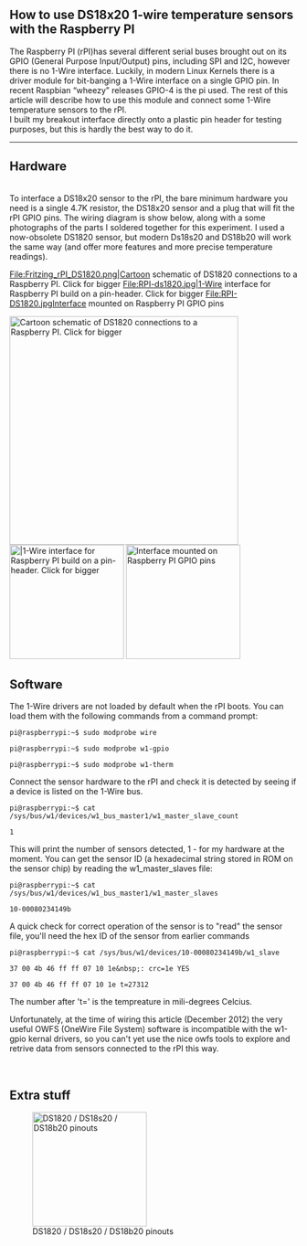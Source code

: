 == How to use DS18x20 1-wire temperature sensors with the Raspberry PI ==

The Raspberry PI (rPI)has several different serial buses brought out on its GPIO (General Purpose Input/Output) pins, including SPI and I2C, however there is no 1-Wire interface. Luckily, in modern Linux Kernels there is a driver module for bit-banging a 1-Wire interface on a single GPIO pin. In recent Raspbian “wheezy” releases GPIO-4 is the pi used. The rest of this article will describe how to use this module and connect some 1-Wire temperature sensors to the rPI.<br> 

I built my breakout interface directly onto a plastic pin header for testing purposes, but this is hardly the best way to do it.<br> 

----

== Hardware  ==

<br>To interface a DS18x20 sensor to the rPI, the bare minimum hardware you need is a single 4.7K resistor, the DS18x20 sensor and a plug that will fit the rPI GPIO pins. The wiring diagram is show below, along with a some photographs of the parts I soldered together for this experiment. I used a now-obsolete DS1820 sensor, but modern Ds18s20 and DS18b20 will work the same way (and offer more features and more precise temperature readings).

<gallery>
File:Fritzing_rPI_DS1820.png|Cartoon schematic of DS1820 connections to a Raspberry PI. Click for bigger
File:RPI-ds1820.jpg|1-Wire interface for Raspberry PI build on a pin-header. Click for bigger
File:RPI-DS1820.jpgInterface mounted on Raspberry PI GPIO pins
</gallery>

[[Image:Fritzing_rPI_DS1820.png|left|thumb|400px|Cartoon schematic of DS1820 connections to a Raspberry PI. Click for bigger]]
[[Image:RPI-ds1820.jpg|thumb|200px|center||1-Wire interface for Raspberry PI build on a pin-header. Click for bigger]]
[[Image:RPI-DS1820.jpg|thumb|200px|right|Interface mounted on Raspberry PI GPIO pins]]

==Software== 
The 1-Wire drivers are not loaded by default when the rPI boots. You can load them with the following commands from a command prompt:<br> 
<pre>pi@raspberrypi:~$ sudo modprobe wire

pi@raspberrypi:~$ sudo modprobe w1-gpio

pi@raspberrypi:~$ sudo modprobe w1-therm </pre> 
Connect the sensor hardware to the rPI and check it is detected by seeing if a device is listed on the 1-Wire bus. 
<pre>pi@raspberrypi:~$ cat /sys/bus/w1/devices/w1_bus_master1/w1_master_slave_count

1 
</pre> 
This will print the number of sensors detected, 1 - for my hardware at the moment. You can get the sensor ID (a hexadecimal string stored in ROM on the sensor chip) by reading the w1_master_slaves file: 
<pre>pi@raspberrypi:~$ cat /sys/bus/w1/devices/w1_bus_master1/w1_master_slaves

10-00080234149b </pre> 
A quick check for correct operation of the sensor is to "read" the sensor file, you'll need the hex ID of the sensor from earlier commands 
<pre>pi@raspberrypi:~$ cat /sys/bus/w1/devices/10-00080234149b/w1_slave

37 00 4b 46 ff ff 07 10 1e&nbsp;: crc=1e YES

37 00 4b 46 ff ff 07 10 1e t=27312 </pre> 
The number after 't=' is the tempreature in mili-degrees Celcius. 

Unfortunately, at the time of wiring this article (December 2012) the very useful OWFS (OneWire File System) software is incompatible with the w1-gpio kernal drivers, so you can't yet use the nice owfs tools to explore and retrive data from sensors connected to the rPI this way. 

&nbsp;

==Extra stuff==
[[Image:DS1820.png|thumb|200px|DS1820 / DS18s20 / DS18b20 pinouts]]